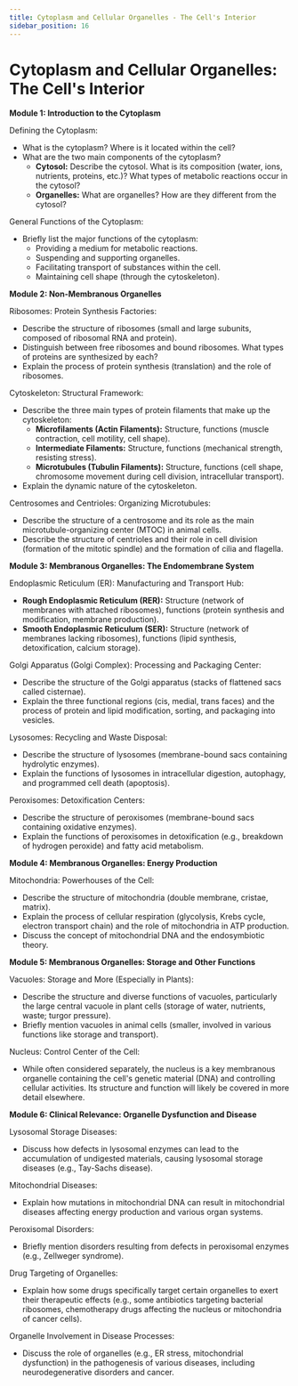 ```yaml
---
title: Cytoplasm and Cellular Organelles - The Cell's Interior
sidebar_position: 16
---
```


# Cytoplasm and Cellular Organelles: The Cell's Interior

**Module 1: Introduction to the Cytoplasm**

Defining the Cytoplasm:
* What is the cytoplasm? Where is it located within the cell?
* What are the two main components of the cytoplasm?
    * **Cytosol:** Describe the cytosol. What is its composition (water, ions, nutrients, proteins, etc.)? What types of metabolic reactions occur in the cytosol?
    * **Organelles:** What are organelles? How are they different from the cytosol?

General Functions of the Cytoplasm:
* Briefly list the major functions of the cytoplasm:
    * Providing a medium for metabolic reactions.
    * Suspending and supporting organelles.
    * Facilitating transport of substances within the cell.
    * Maintaining cell shape (through the cytoskeleton).

**Module 2: Non-Membranous Organelles**

Ribosomes: Protein Synthesis Factories:
* Describe the structure of ribosomes (small and large subunits, composed of ribosomal RNA and protein).
* Distinguish between free ribosomes and bound ribosomes. What types of proteins are synthesized by each?
* Explain the process of protein synthesis (translation) and the role of ribosomes.

Cytoskeleton: Structural Framework:
* Describe the three main types of protein filaments that make up the cytoskeleton:
    * **Microfilaments (Actin Filaments):** Structure, functions (muscle contraction, cell motility, cell shape).
    * **Intermediate Filaments:** Structure, functions (mechanical strength, resisting stress).
    * **Microtubules (Tubulin Filaments):** Structure, functions (cell shape, chromosome movement during cell division, intracellular transport).
* Explain the dynamic nature of the cytoskeleton.

Centrosomes and Centrioles: Organizing Microtubules:
* Describe the structure of a centrosome and its role as the main microtubule-organizing center (MTOC) in animal cells.
* Describe the structure of centrioles and their role in cell division (formation of the mitotic spindle) and the formation of cilia and flagella.

**Module 3: Membranous Organelles: The Endomembrane System**

Endoplasmic Reticulum (ER): Manufacturing and Transport Hub:
* **Rough Endoplasmic Reticulum (RER):** Structure (network of membranes with attached ribosomes), functions (protein synthesis and modification, membrane production).
* **Smooth Endoplasmic Reticulum (SER):** Structure (network of membranes lacking ribosomes), functions (lipid synthesis, detoxification, calcium storage).

Golgi Apparatus (Golgi Complex): Processing and Packaging Center:
* Describe the structure of the Golgi apparatus (stacks of flattened sacs called cisternae).
* Explain the three functional regions (cis, medial, trans faces) and the process of protein and lipid modification, sorting, and packaging into vesicles.

Lysosomes: Recycling and Waste Disposal:
* Describe the structure of lysosomes (membrane-bound sacs containing hydrolytic enzymes).
* Explain the functions of lysosomes in intracellular digestion, autophagy, and programmed cell death (apoptosis).

Peroxisomes: Detoxification Centers:
* Describe the structure of peroxisomes (membrane-bound sacs containing oxidative enzymes).
* Explain the functions of peroxisomes in detoxification (e.g., breakdown of hydrogen peroxide) and fatty acid metabolism.

**Module 4: Membranous Organelles: Energy Production**

Mitochondria: Powerhouses of the Cell:
* Describe the structure of mitochondria (double membrane, cristae, matrix).
* Explain the process of cellular respiration (glycolysis, Krebs cycle, electron transport chain) and the role of mitochondria in ATP production.
* Discuss the concept of mitochondrial DNA and the endosymbiotic theory.

**Module 5: Membranous Organelles: Storage and Other Functions**

Vacuoles: Storage and More (Especially in Plants):
* Describe the structure and diverse functions of vacuoles, particularly the large central vacuole in plant cells (storage of water, nutrients, waste; turgor pressure).
* Briefly mention vacuoles in animal cells (smaller, involved in various functions like storage and transport).

Nucleus: Control Center of the Cell:
* While often considered separately, the nucleus is a key membranous organelle containing the cell's genetic material (DNA) and controlling cellular activities. Its structure and function will likely be covered in more detail elsewhere.

**Module 6: Clinical Relevance: Organelle Dysfunction and Disease**

Lysosomal Storage Diseases:
* Discuss how defects in lysosomal enzymes can lead to the accumulation of undigested materials, causing lysosomal storage diseases (e.g., Tay-Sachs disease).

Mitochondrial Diseases:
* Explain how mutations in mitochondrial DNA can result in mitochondrial diseases affecting energy production and various organ systems.

Peroxisomal Disorders:
* Briefly mention disorders resulting from defects in peroxisomal enzymes (e.g., Zellweger syndrome).

Drug Targeting of Organelles:
* Explain how some drugs specifically target certain organelles to exert their therapeutic effects (e.g., some antibiotics targeting bacterial ribosomes, chemotherapy drugs affecting the nucleus or mitochondria of cancer cells).

Organelle Involvement in Disease Processes:
* Discuss the role of organelles (e.g., ER stress, mitochondrial dysfunction) in the pathogenesis of various diseases, including neurodegenerative disorders and cancer.